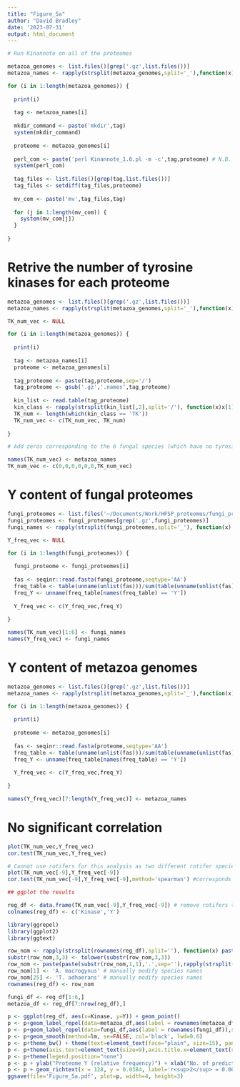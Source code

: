 ```yaml
---
title: "Figure_5a"
author: "David Bradley"
date: '2023-07-31'
output: html_document
---
```


```r

# Run Kinannote on all of the proteomes

metazoa_genomes <- list.files()[grep('.gz',list.files())]
metazoa_names <- rapply(strsplit(metazoa_genomes,split='_'),function(x)x[1])

for (i in 1:length(metazoa_genomes)) {
  
  print(i)
  
  tag <- metazoa_names[i]
  
  mkdir_command <- paste('mkdir',tag)
  system(mkdir_command)
  
  proteome <- metazoa_genomes[i]
  
  perl_com <- paste('perl Kinannote_1.0.pl -m -c',tag,proteome) # N.B. The -m tag means 'metazoa' and means that the predictions can include tyrosine kinases
  system(perl_com)
  
  tag_files <- list.files()[grep(tag,list.files())]
  tag_files <- setdiff(tag_files,proteome)
  
  mv_com <- paste('mv',tag_files,tag)
  
  for (j in 1:length(mv_com)) {
    system(mv_com[j])
  }
  
}

```

# Retrive the number of tyrosine kinases for each proteome

```r

metazoa_genomes <- list.files()[grep('.gz',list.files())]
metazoa_names <- rapply(strsplit(metazoa_genomes,split='_'),function(x)x[1])

TK_num_vec <- NULL

for (i in 1:length(metazoa_genomes)) {
  
  print(i)
  
  tag <- metazoa_names[i]
  proteome <- metazoa_genomes[i]
  
  tag_proteome <- paste(tag,proteome,sep='/')
  tag_proteome <- gsub('.gz','.names',tag_proteome)
  
  kin_list <- read.table(tag_proteome) 
  kin_class <- rapply(strsplit(kin_list[,2],split='/'), function(x)x[1])
  TK_num <- length(which(kin_class == 'TK'))
  TK_num_vec <- c(TK_num_vec, TK_num)
  
}

# Add zeros corresponding to the 6 fungal species (which have no tyrosine kinases)

names(TK_num_vec) <- metazoa_names
TK_num_vec <- c(0,0,0,0,0,0,TK_num_vec)

```

# Y content of fungal proteomes

```r

fungi_proteomes <- list.files('~/Documents/Work/HFSP_proteomes/fungi_proteomes')
fungi_proteomes <- fungi_proteomes[grep('.gz',fungi_proteomes)]
fungi_names <- rapply(strsplit(fungi_proteomes,split='_'), function(x) x[1])

Y_freq_vec <- NULL

for (i in 1:length(fungi_proteomes)) {
  
  fungi_proteome <- fungi_proteomes[i]
  
  fas <- seqinr::read.fasta(fungi_proteome,seqtype='AA')
  freq_table <- table(unname(unlist(fas)))/sum(table(unname(unlist(fas)))) # relative frequencies for each amino acid
  freq_Y <- unname(freq_table[names(freq_table) == 'Y'])
  
  Y_freq_vec <- c(Y_freq_vec,freq_Y)
  
}

names(TK_num_vec)[1:6] <- fungi_names
names(Y_freq_vec) <- fungi_names

```

# Y content of metazoa genomes

```r

metazoa_genomes <- list.files()[grep('.gz',list.files())]
metazoa_names <- rapply(strsplit(metazoa_genomes,split='_'),function(x)x[1])

for (i in 1:length(metazoa_genomes)) {
  
  print(i)
  
  proteome <- metazoa_genomes[i]
  
  fas <- seqinr::read.fasta(proteome,seqtype='AA')
  freq_table <- table(unname(unlist(fas)))/sum(table(unname(unlist(fas)))) # relative frequencies for each amino acid
  freq_Y <- unname(freq_table[names(freq_table) == 'Y'])
  
  Y_freq_vec <- c(Y_freq_vec,freq_Y)
  
}

names(Y_freq_vec)[7:length(Y_freq_vec)] <- metazoa_names

```

# No significant correlation

```r

plot(TK_num_vec,Y_freq_vec)
cor.test(TK_num_vec,Y_freq_vec)

# Cannot use rotifers for this analysis as two different rotifer species give very different results
plot(TK_num_vec[-9],Y_freq_vec[-9])
cor.test(TK_num_vec[-9],Y_freq_vec[-9],method='spearman') #corresponds to r-squared of 0.006

## ggplot the results

reg_df <- data.frame(TK_num_vec[-9],Y_freq_vec[-9]) # remove rotifers that have conflicting results between species
colnames(reg_df) <- c('Kinase','Y')

library(ggrepel)
library(ggplot2)
library(ggtext)

row_nom <- rapply(strsplit(rownames(reg_df),split=''), function(x) paste(x[1],paste(x[2:length(x)],collapse='')))
substr(row_nom,3,3) <- tolower(substr(row_nom,3,3))
row_nom <- paste(paste(substr(row_nom,1,1),'.',sep=''),rapply(strsplit(row_nom,split=' '), function(x) x[2]))
row_nom[1] <- 'A. macrogynus' # manually modify species names
row_nom[25] <- 'T. adhaerans' # manually modify species names
rownames(reg_df) <- row_nom

fungi_df <- reg_df[1:6,]
metazoa_df <- reg_df[7:nrow(reg_df),]

p <- ggplot(reg_df, aes(x=Kinase, y=Y)) + geom_point()
p <- p+geom_label_repel(data=metazoa_df,aes(label = rownames(metazoa_df)),size=1.7, label.size=NA, fill=NA, color=colors()[131])
p <- p+geom_label_repel(data=fungi_df,aes(label = rownames(fungi_df)),size=1.7, label.size=NA, fill=NA, color=colors()[142])
p <- p+geom_smooth(method=lm, se=FALSE, col='black', lwd=0.6)
p <- p+theme_bw() + theme(text=element_text(face="plain", size=15), panel.border = element_rect(color="black", size=1.2, linetype="solid"))+theme(legend.position="none")
p <- p+theme(axis.text=element_text(size=9),axis.title.x=element_text(size=9,face="bold"),axis.title.y=element_text(size=9,face="bold"),plot.title=element_text(size=18,face='bold'))
p <- p+theme(legend.position="none")
p <- p + ylab("Proteome Y (relative frequency)") + xlab("No. of predicted Y kinases") + ggtitle('')
p <- p + geom_richtext(x = 128, y = 0.0384, label='r<sup>2</sup> = 0.006', check_overlap = TRUE, size=3.0, label.color = NA)
ggsave(file='Figure_5a.pdf', plot=p, width=4, height=3)

```
